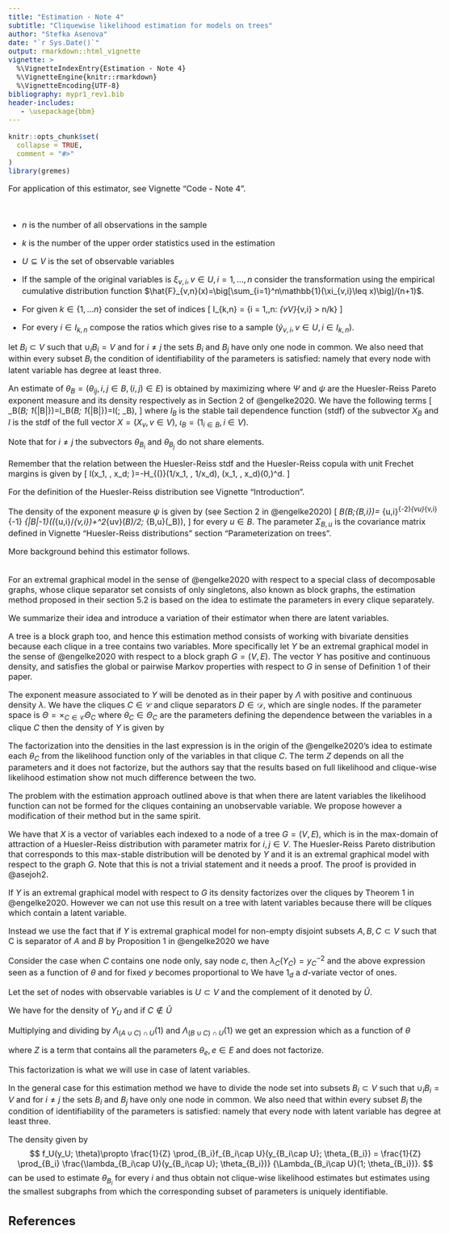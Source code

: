 ```yaml
---
title: "Estimation - Note 4"
subtitle: "Cliquewise likelihood estimation for models on trees"
author: "Stefka Asenova"
date: "`r Sys.Date()`"
output: rmarkdown::html_vignette
vignette: >
  %\VignetteIndexEntry{Estimation - Note 4}
  %\VignetteEngine{knitr::rmarkdown}
  %\VignetteEncoding{UTF-8}
bibliography: mypr1_rev1.bib
header-includes:
   - \usepackage{bbm}
---
```



<style type="text/css">
  body{
  font-size: 12pt;
  max-width: 1000px;
  margin-left: auto;
  margin-right: auto;
}
</style>



```r
knitr::opts_chunk$set(
  collapse = TRUE,
  comment = "#>"
)
library(gremes)

```


For application of this estimator, see Vignette "Code - Note 4".

<br>

- $n$ is the number of all observations in the sample

- $k$ is the number of the upper order statistics used in the estimation

- $U\subseteq V$ is the set of observable variables

- If the sample of the original variables is $\xi_{v,i}, v\in U, i=1,\ldots, n$ consider the transformation using the empirical cumulative distribution function $\hat{F}_{v,n}(x)=\big[\sum_{i=1}^n\mathbb{1}(\xi_{v,i}\leq x)\big]/(n+1)$.

\begin{equation*} 
	\hat{X}_{v,i} = \frac{1}{1-\hat{F}_{v,n}(\xi_{v,i})}, \qquad 
	v \in U, \quad i = 1, \ldots, n.
\end{equation*}

- For given $k\in \{1,\ldots n\}$ consider the set of indices 
\[
I_{k,n} = \{i = 1,\ldots,n: \max_{v\in V}\hat{X}_{v,i} > n/k\}
\]

- For every $i\in I_{k,n}$ compose the ratios
\begin{equation}
	\hat{Y}_{v,i} =
	\hat{X}_{v,i}/(n/k),
\end{equation}
which gives rise to a sample $(\hat{y}_{v,i}, v\in U, i\in I_{k,n})$.

let $B_i\subset V$ such that $\cup_i B_i=V$ and for $i\neq j$ the sets $B_i$ and $B_j$ have only one node in common. We also need that within every subset $B_i$ the condition of identifiability of the parameters is satisfied: namely that every node with latent variable has degree at least three.  

An estimate of $\theta_B=(\theta_{ij},i,j\in B, (i,j)\in E )$ is obtained by maximizing 
\begin{equation}
\prod_{i=1}^kf_B(\theta_B; \hat{y}_{B,i})
=
\prod_{i=1}^k \frac{\psi_B(\theta_B;\hat{y}_{B,i})}{\Psi_B(\theta_B;1_{|B|})},
\end{equation}
where $\Psi$ and $\psi$ are the Huesler-Reiss Pareto exponent measure and its density respectively as in Section 2 of @engelke2020. We have the following terms
\[
\Psi_B(\theta_B; 1_{|B|})=l_B(\theta_B; 1_{|B|})=l(\theta; \iota_B),
\]
where $l_B$ is the stable tail dependence function (stdf) of the subvector $X_B$ and $l$ is the stdf of the full vector $X=(X_v, v\in V)$, $\iota_B=(1_{i\in B}, i\in V)$.

Note that for $i\neq j$ the subvectors $\theta_{B_i}$ and $\theta_{B_j}$ do not share elements. 

Remember that the relation between the Huesler-Reiss stdf and the Huesler-Reiss copula with unit Frechet margins is given by
\[
l(x_1, \ldots, x_d; \theta)=-\ln H_{\Lambda(\theta)}(1/x_1, \dots, 1/x_d), 
\quad (x_1, \ldots, x_d)\in (0,\infty)^d.
\]

For the definition of the Huesler-Reiss distribution see Vignette "Introduction".

The density of the exponent measure $\psi$ is given by (see Section 2 in @engelke2020)
\[
\psi_B(\theta_B;\hat{y}_{B,i})= \hat{y}_{u,i}^{-2}\prod_{v\neq u}\hat{y}_{v,i}^{-1}
\phi_{|B|-1}\Big(\ln(\hat{y}_{u,i}/\hat{y}_{v,i})+\lambda^2_{uv}(\theta_B)/2; \Sigma_{B,u}(\theta_B)\Big), 
\]
for every $u\in B$. The parameter $\Sigma_{B,u}$ is the covariance matrix defined in Vignette "Huesler-Reiss distributions" section "Parameterization on trees".

More background behind this estimator follows.

<br>
For an extremal graphical model in the sense of @engelke2020 with respect to a special class of decomposable graphs, whose clique separator set consists of only singletons, also known as block graphs, the estimation method proposed in their section 5.2 is based on the idea to estimate the parameters in every clique separately. 

We summarize their idea and introduce a variation of their estimator when there are latent variables.

A tree is a block graph too, and hence this estimation method consists of working with bivariate densities because each clique in a tree contains two variables. More specifically let $Y$ be an extremal graphical model in the sense of @engelke2020 with respect to a block graph $G=(V,E)$. The vector $Y$ has positive and continuous density, and satisfies the global or pairwise Markov properties with respect to $G$ in sense of Definition 1 of their paper. 

The exponent measure associated to $Y$ will be denoted as in their paper by $\Lambda$ with positive and continuous density $\lambda$. We have the cliques $C\in \mathcal{C}$ and clique separators $D\in \mathcal{D}$, which are single nodes. If the parameter space is $\Theta=\times_{C\in \mathcal{C}} \Theta_C$ where $\theta_C\in \Theta_C$ are the parameters defining the dependence between the variables in a clique $C$ then the density of $Y$ is given by

\begin{align} 
	f(y;\theta_C, C\in\mathcal{C})&=
	\frac{1}{Z(\theta_C, C\in\mathcal{C})}
	\frac{1}{\prod_{D\in \mathcal{D}}y_D^{-2}}
	\prod_{C\in \mathcal{C}}\frac{\lambda_C(y_C; \theta_C)}{\Lambda_C(1_{|C|}; \theta_C)}\nonumber
	\\&\propto \frac{1}{Z(\theta_C, C\in\mathcal{C})}
	\prod_{C\in \mathcal{C}}f_C(y_C; \theta_C).
\end{align}
	
The factorization into the densities in the last expression is in the origin of the @engelke2020's idea to estimate each $\theta_C$ from the likelihood function only of the variables in that clique $C$. The term $Z$ depends on all the parameters and it does not factorize, but the authors say that the results based on full likelihood and clique-wise likelihood estimation show not much difference between the two. 
	
The problem with the estimation approach outlined above is that when there are latent variables the likelihood function can not be formed for the cliques containing an unobservable variable. We propose however a modification of their method but in the same spirit. 
	
We have that $X$ is a vector of variables each indexed to a node of a tree $G=(V,E)$, which is in the max-domain of attraction of a Huesler-Reiss distribution with parameter matrix 
\begin{equation}
\lambda_{ij}^2=(1/4)\sum_{e \in p(i,j)}\theta_{e}^2
\end{equation}
for $i,j\in V$. The Huesler-Reiss Pareto distribution that corresponds to this max-stable distribution will be denoted by $Y$ and it is an extremal graphical model with respect to the graph $G$. Note that this is not a trivial statement and it needs a proof. The proof is provided in @asejoh2.

If $Y$ is an extremal graphical model with respect to $G$ its density factorizes over the cliques by Theorem 1 in @engelke2020. However we can not use this result on a tree with latent variables because there will be cliques which contain a latent variable.

Instead we use the fact that if $Y$ is extremal graphical model for non-empty disjoint subsets $A,B,C\subset V$ such that C is separator of $A$ and $B$ by Proposition 1 in @engelke2020 we have
	\begin{equation}
	f(y)=\frac{\lambda(y)}{\Lambda(1_d)}
	=\frac{\lambda_{A\cup C}(y_{A\cup C})\lambda_{B\cup C}(y_{B\cup C})}
	{\Lambda(1_d)\lambda_C(y_C)}.
	\end{equation}
	
Consider the case when $C$ contains one node only, say node $c$, then $\lambda_C(Y_C)=y_C^{-2}$ and the above expression seen as a function of $\theta$ and for fixed $y$ becomes proportional to 
\begin{equation}
	\frac{\lambda_{A\cup C}(y_{A\cup C}; \theta)\lambda_{B\cup C}(y_{B\cup C}; \theta)}
	{\Lambda(1_d; \theta)}.
\end{equation}
We have $1_d$ a $d$-variate vector of ones.

Let the set of nodes with observable variables is $U\subset V$ and the complement of it denoted by $\bar{U}$.

We have for the density of $Y_U$ and if $C\notin \bar{U}$
\begin{align*}
	f_U(y_U)&\propto
	\int_{y_{\bar{U}}}
	\frac{\lambda_{A\cup C}(y_{A\cup C})\lambda_{B\cup C}(y_{B\cup C})}
	{\Lambda(1_d)}\mathrm{dy}_{\bar{U}}
	\\&=
	\frac{1}{\Lambda(1_d)}
	\int_{y_{(A\cup C)\cap\bar{U}}}\lambda_{A\cup C}(y_{A\cup C})\mathrm{dy}_{(A\cup C)\cap\bar{U}}
	\int_{y_{(B\cup C)\cap\bar{U}}}\lambda_{B\cup C}(y_{B\cup C})\mathrm{dy}_{(B\cup C)\cap\bar{U}}
	\\&=
	\frac{1}{\Lambda(1_d)} 
	\lambda_{(A\cup C)\cap U}(y_{(A\cup C)\cap U})
	\lambda_{(B\cup C)\cap U}(y_{(B\cup C)\cap U}).
\end{align*}


Multiplying and dividing by $\Lambda_{(A\cup C)\cap U}(1)$ and $\Lambda_{(B\cup C)\cap U}(1)$ we get an expression which as a function of $\theta$
\begin{equation}
	f_U(y_U; \theta)\propto
	\frac{1}{Z(\theta)}
	f_{(A\cup C)\cap U}(y_{(A\cup C)\cap U}; \theta_{A\cup C})
	f_{(B\cup C)\cap U}(y_{(B\cup C)\cap U}; \theta_{B\cup C}),
\end{equation}

where $Z$ is a term that contains all the parameters $\theta_e, e\in E$ and does not factorize. 

This factorization is what we will use in case of latent variables. 

In the general case for this estimation method we have to divide the node set into subsets $B_i\subset V$ such that $\cup_i B_i=V$ and for $i\neq j$ the sets $B_i$ and $B_j$ have only one node in common. We also need that within every subset $B_i$ the condition of identifiability of the parameters is satisfied: namely that every node with latent variable has degree at least three. 

The density given by
	$$
	f_U(y_U; \theta)\propto
	\frac{1}{Z}
	\prod_{B_i}f_{B_i\cap U}(y_{B_i\cap U}; \theta_{B_i})
	=
	\frac{1}{Z}
	\prod_{B_i}
	\frac{\lambda_{B_i\cap U}(y_{B_i\cap U}; \theta_{B_i})}
	{\Lambda_{B_i\cap U}(1; \theta_{B_i})}.
	$$
can be used to estimate $\theta_{B_i}$ for every $i$ and thus obtain not clique-wise likelihood estimates but estimates using the smallest subgraphs from which the corresponding subset of parameters is uniquely identifiable. 
	
	

	
	
## References
